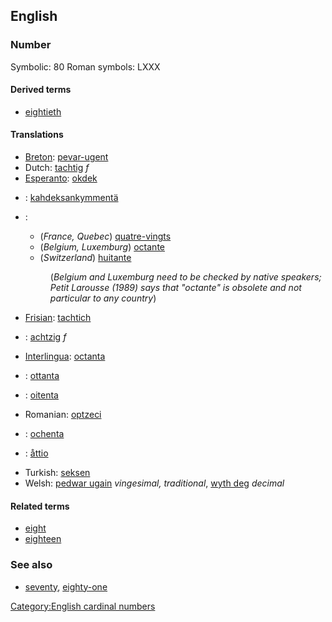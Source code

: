 ==English==
===Number===

Symbolic: 80
Roman symbols: LXXX

====Derived terms====
*[[eightieth]]

====Translations====
*[[Breton]]: [[pevar-ugent]]
*Dutch: [[tachtig]] ''f''
*[[Esperanto]]: [[okdek]]
*{{msg:fi}}: [[kahdeksankymmentä]]
*{{msg:fr}}:
**(''France, Quebec'') [[quatre-vingts]]
**(''Belgium, Luxemburg'') [[octante]]
**(''Switzerland'') [[huitante]]
*:(''Belgium and Luxemburg need to be checked by native speakers; Petit Larousse (1989) says that "octante" is obsolete and not particular to any country'')
*[[Frisian]]: [[tachtich]]
*{{msg:de}}: [[achtzig]] ''f''
*[[Interlingua]]: [[octanta]]
*{{msg:it}}: [[ottanta]]
*{{msg:pt}}: [[oitenta]]
*Romanian: [[optzeci]]
*{{msg:es}}: [[ochenta]]
*{{msg:sv}}: [[åttio]]
*Turkish: [[seksen]]
*Welsh: [[pedwar ugain]] ''vingesimal, traditional'', [[wyth deg]] ''decimal''

====Related terms====
*[[eight]]
*[[eighteen]]

===See also===
*[[seventy]], [[eighty-one]]

[[Category:English cardinal numbers]]